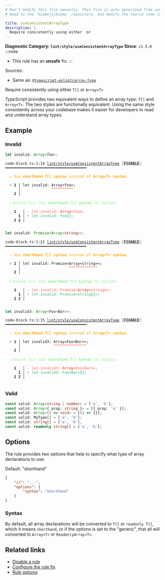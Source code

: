 ```yaml
---
# Don't modify this file manually. This file is auto generated from source, and you will lose your changes next time the website is built.
# Head to the `biomejs/biome` repository, and modify the source code in there.

title: useConsistentArrayType
description: |
  Require consistently using either  or 
---
```


**Diagnostic Category: `lint/style/useConsistentArrayType`**
<Tabs>
<TabItem label="TypeScript and TSX" icon="seti:typescript">
**Since**: `v1.5.0`
:::note
- This rule has an **unsafe** fix.
:::

Sources: 
- Same as: <a href="https://typescript-eslint.io/rules/array-type" target="_blank"><code>@typescript-eslint/array-type</code></a>

Require consistently using either `T[]` or `Array<T>`

_TypeScript_ provides two equivalent ways to define an array type: `T[]` and `Array<T>`.
The two styles are functionally equivalent.
Using the same style consistently across your codebase makes it easier for developers to read and understand array types.

## Example

### Invalid

```ts
let invalid: Array<foo>;
```

<pre class="language-text"><code class="language-text">code-block.ts:1:14 <a href="https://biomejs.dev/linter/rules/use-consistent-array-type">lint/style/useConsistentArrayType</a> <span style="color: #000; background-color: #ddd;"> FIXABLE </span> ━━━━━━━━━━━━━━━━━━━━━━━━━━━━━━━━━━━━━<br /><br />  <strong><span style="color: Orange;">⚠</span></strong> <span style="color: Orange;">Use </span><span style="color: Orange;"><strong>shorthand T[] syntax</strong></span><span style="color: Orange;"> instead of </span><span style="color: Orange;"><strong>Array&lt;T&gt; syntax.</strong></span><br />  <br />  <strong><span style="color: Tomato;">&gt;</span></strong> <strong>1 │ </strong>let invalid: Array&lt;foo&gt;;<br />   <strong>   │ </strong>             <strong><span style="color: Tomato;">^</span></strong><strong><span style="color: Tomato;">^</span></strong><strong><span style="color: Tomato;">^</span></strong><strong><span style="color: Tomato;">^</span></strong><strong><span style="color: Tomato;">^</span></strong><strong><span style="color: Tomato;">^</span></strong><strong><span style="color: Tomato;">^</span></strong><strong><span style="color: Tomato;">^</span></strong><strong><span style="color: Tomato;">^</span></strong><strong><span style="color: Tomato;">^</span></strong><br />    <strong>2 │ </strong><br />  <br />  <strong><span style="color: lightgreen;">ℹ</span></strong> <span style="color: lightgreen;">Unsafe fix</span><span style="color: lightgreen;">: </span><span style="color: lightgreen;">Use </span><span style="color: lightgreen;"><strong>shorthand T[] syntax</strong></span><span style="color: lightgreen;"> to replace</span><br />  <br />    <strong>1</strong>  <strong> │ </strong><span style="color: Tomato;">-</span> <span style="color: Tomato;">l</span><span style="color: Tomato;">e</span><span style="color: Tomato;">t</span><span style="color: Tomato;"><span style="opacity: 0.8;">·</span></span><span style="color: Tomato;">i</span><span style="color: Tomato;">n</span><span style="color: Tomato;">v</span><span style="color: Tomato;">a</span><span style="color: Tomato;">l</span><span style="color: Tomato;">i</span><span style="color: Tomato;">d</span><span style="color: Tomato;">:</span><span style="color: Tomato;"><span style="opacity: 0.8;">·</span></span><span style="color: Tomato;"><strong>A</strong></span><span style="color: Tomato;"><strong>r</strong></span><span style="color: Tomato;"><strong>r</strong></span><span style="color: Tomato;"><strong>a</strong></span><span style="color: Tomato;"><strong>y</strong></span><span style="color: Tomato;"><strong>&lt;</strong></span><span style="color: Tomato;">f</span><span style="color: Tomato;">o</span><span style="color: Tomato;">o</span><span style="color: Tomato;"><strong>&gt;</strong></span><span style="color: Tomato;">;</span><br />      <strong>1</strong><strong> │ </strong><span style="color: MediumSeaGreen;">+</span> <span style="color: MediumSeaGreen;">l</span><span style="color: MediumSeaGreen;">e</span><span style="color: MediumSeaGreen;">t</span><span style="color: MediumSeaGreen;"><span style="opacity: 0.8;">·</span></span><span style="color: MediumSeaGreen;">i</span><span style="color: MediumSeaGreen;">n</span><span style="color: MediumSeaGreen;">v</span><span style="color: MediumSeaGreen;">a</span><span style="color: MediumSeaGreen;">l</span><span style="color: MediumSeaGreen;">i</span><span style="color: MediumSeaGreen;">d</span><span style="color: MediumSeaGreen;">:</span><span style="color: MediumSeaGreen;"><span style="opacity: 0.8;">·</span></span><span style="color: MediumSeaGreen;">f</span><span style="color: MediumSeaGreen;">o</span><span style="color: MediumSeaGreen;">o</span><span style="color: MediumSeaGreen;"><strong>[</strong></span><span style="color: MediumSeaGreen;"><strong>]</strong></span><span style="color: MediumSeaGreen;">;</span><br />    <strong>2</strong> <strong>2</strong><strong> │ </strong>  <br />  <br /></code></pre>

```ts
let invalid: Promise<Array<string>>;
```

<pre class="language-text"><code class="language-text">code-block.ts:1:22 <a href="https://biomejs.dev/linter/rules/use-consistent-array-type">lint/style/useConsistentArrayType</a> <span style="color: #000; background-color: #ddd;"> FIXABLE </span> ━━━━━━━━━━━━━━━━━━━━━━━━━━━━━━━━━━━━━<br /><br />  <strong><span style="color: Orange;">⚠</span></strong> <span style="color: Orange;">Use </span><span style="color: Orange;"><strong>shorthand T[] syntax</strong></span><span style="color: Orange;"> instead of </span><span style="color: Orange;"><strong>Array&lt;T&gt; syntax.</strong></span><br />  <br />  <strong><span style="color: Tomato;">&gt;</span></strong> <strong>1 │ </strong>let invalid: Promise&lt;Array&lt;string&gt;&gt;;<br />   <strong>   │ </strong>                     <strong><span style="color: Tomato;">^</span></strong><strong><span style="color: Tomato;">^</span></strong><strong><span style="color: Tomato;">^</span></strong><strong><span style="color: Tomato;">^</span></strong><strong><span style="color: Tomato;">^</span></strong><strong><span style="color: Tomato;">^</span></strong><strong><span style="color: Tomato;">^</span></strong><strong><span style="color: Tomato;">^</span></strong><strong><span style="color: Tomato;">^</span></strong><strong><span style="color: Tomato;">^</span></strong><strong><span style="color: Tomato;">^</span></strong><strong><span style="color: Tomato;">^</span></strong><strong><span style="color: Tomato;">^</span></strong><br />    <strong>2 │ </strong><br />  <br />  <strong><span style="color: lightgreen;">ℹ</span></strong> <span style="color: lightgreen;">Unsafe fix</span><span style="color: lightgreen;">: </span><span style="color: lightgreen;">Use </span><span style="color: lightgreen;"><strong>shorthand T[] syntax</strong></span><span style="color: lightgreen;"> to replace</span><br />  <br />    <strong>1</strong>  <strong> │ </strong><span style="color: Tomato;">-</span> <span style="color: Tomato;">l</span><span style="color: Tomato;">e</span><span style="color: Tomato;">t</span><span style="color: Tomato;"><span style="opacity: 0.8;">·</span></span><span style="color: Tomato;">i</span><span style="color: Tomato;">n</span><span style="color: Tomato;">v</span><span style="color: Tomato;">a</span><span style="color: Tomato;">l</span><span style="color: Tomato;">i</span><span style="color: Tomato;">d</span><span style="color: Tomato;">:</span><span style="color: Tomato;"><span style="opacity: 0.8;">·</span></span><span style="color: Tomato;">P</span><span style="color: Tomato;">r</span><span style="color: Tomato;">o</span><span style="color: Tomato;">m</span><span style="color: Tomato;">i</span><span style="color: Tomato;">s</span><span style="color: Tomato;">e</span><span style="color: Tomato;">&lt;</span><span style="color: Tomato;"><strong>A</strong></span><span style="color: Tomato;"><strong>r</strong></span><span style="color: Tomato;"><strong>r</strong></span><span style="color: Tomato;"><strong>a</strong></span><span style="color: Tomato;"><strong>y</strong></span><span style="color: Tomato;"><strong>&lt;</strong></span><span style="color: Tomato;">s</span><span style="color: Tomato;">t</span><span style="color: Tomato;">r</span><span style="color: Tomato;">i</span><span style="color: Tomato;">n</span><span style="color: Tomato;">g</span><span style="color: Tomato;"><strong>&gt;</strong></span><span style="color: Tomato;">&gt;</span><span style="color: Tomato;">;</span><br />      <strong>1</strong><strong> │ </strong><span style="color: MediumSeaGreen;">+</span> <span style="color: MediumSeaGreen;">l</span><span style="color: MediumSeaGreen;">e</span><span style="color: MediumSeaGreen;">t</span><span style="color: MediumSeaGreen;"><span style="opacity: 0.8;">·</span></span><span style="color: MediumSeaGreen;">i</span><span style="color: MediumSeaGreen;">n</span><span style="color: MediumSeaGreen;">v</span><span style="color: MediumSeaGreen;">a</span><span style="color: MediumSeaGreen;">l</span><span style="color: MediumSeaGreen;">i</span><span style="color: MediumSeaGreen;">d</span><span style="color: MediumSeaGreen;">:</span><span style="color: MediumSeaGreen;"><span style="opacity: 0.8;">·</span></span><span style="color: MediumSeaGreen;">P</span><span style="color: MediumSeaGreen;">r</span><span style="color: MediumSeaGreen;">o</span><span style="color: MediumSeaGreen;">m</span><span style="color: MediumSeaGreen;">i</span><span style="color: MediumSeaGreen;">s</span><span style="color: MediumSeaGreen;">e</span><span style="color: MediumSeaGreen;">&lt;</span><span style="color: MediumSeaGreen;">s</span><span style="color: MediumSeaGreen;">t</span><span style="color: MediumSeaGreen;">r</span><span style="color: MediumSeaGreen;">i</span><span style="color: MediumSeaGreen;">n</span><span style="color: MediumSeaGreen;">g</span><span style="color: MediumSeaGreen;"><strong>[</strong></span><span style="color: MediumSeaGreen;"><strong>]</strong></span><span style="color: MediumSeaGreen;">&gt;</span><span style="color: MediumSeaGreen;">;</span><br />    <strong>2</strong> <strong>2</strong><strong> │ </strong>  <br />  <br /></code></pre>

```ts
let invalid3: Array<Foo<Bar>>;
```

<pre class="language-text"><code class="language-text">code-block.ts:1:15 <a href="https://biomejs.dev/linter/rules/use-consistent-array-type">lint/style/useConsistentArrayType</a> <span style="color: #000; background-color: #ddd;"> FIXABLE </span> ━━━━━━━━━━━━━━━━━━━━━━━━━━━━━━━━━━━━━<br /><br />  <strong><span style="color: Orange;">⚠</span></strong> <span style="color: Orange;">Use </span><span style="color: Orange;"><strong>shorthand T[] syntax</strong></span><span style="color: Orange;"> instead of </span><span style="color: Orange;"><strong>Array&lt;T&gt; syntax.</strong></span><br />  <br />  <strong><span style="color: Tomato;">&gt;</span></strong> <strong>1 │ </strong>let invalid3: Array&lt;Foo&lt;Bar&gt;&gt;;<br />   <strong>   │ </strong>              <strong><span style="color: Tomato;">^</span></strong><strong><span style="color: Tomato;">^</span></strong><strong><span style="color: Tomato;">^</span></strong><strong><span style="color: Tomato;">^</span></strong><strong><span style="color: Tomato;">^</span></strong><strong><span style="color: Tomato;">^</span></strong><strong><span style="color: Tomato;">^</span></strong><strong><span style="color: Tomato;">^</span></strong><strong><span style="color: Tomato;">^</span></strong><strong><span style="color: Tomato;">^</span></strong><strong><span style="color: Tomato;">^</span></strong><strong><span style="color: Tomato;">^</span></strong><strong><span style="color: Tomato;">^</span></strong><strong><span style="color: Tomato;">^</span></strong><strong><span style="color: Tomato;">^</span></strong><br />    <strong>2 │ </strong><br />  <br />  <strong><span style="color: lightgreen;">ℹ</span></strong> <span style="color: lightgreen;">Unsafe fix</span><span style="color: lightgreen;">: </span><span style="color: lightgreen;">Use </span><span style="color: lightgreen;"><strong>shorthand T[] syntax</strong></span><span style="color: lightgreen;"> to replace</span><br />  <br />    <strong>1</strong>  <strong> │ </strong><span style="color: Tomato;">-</span> <span style="color: Tomato;">l</span><span style="color: Tomato;">e</span><span style="color: Tomato;">t</span><span style="color: Tomato;"><span style="opacity: 0.8;">·</span></span><span style="color: Tomato;">i</span><span style="color: Tomato;">n</span><span style="color: Tomato;">v</span><span style="color: Tomato;">a</span><span style="color: Tomato;">l</span><span style="color: Tomato;">i</span><span style="color: Tomato;">d</span><span style="color: Tomato;">3</span><span style="color: Tomato;">:</span><span style="color: Tomato;"><span style="opacity: 0.8;">·</span></span><span style="color: Tomato;"><strong>A</strong></span><span style="color: Tomato;"><strong>r</strong></span><span style="color: Tomato;"><strong>r</strong></span><span style="color: Tomato;"><strong>a</strong></span><span style="color: Tomato;"><strong>y</strong></span><span style="color: Tomato;"><strong>&lt;</strong></span><span style="color: Tomato;">F</span><span style="color: Tomato;">o</span><span style="color: Tomato;">o</span><span style="color: Tomato;">&lt;</span><span style="color: Tomato;">B</span><span style="color: Tomato;">a</span><span style="color: Tomato;">r</span><span style="color: Tomato;"><strong>&gt;</strong></span><span style="color: Tomato;">&gt;</span><span style="color: Tomato;">;</span><br />      <strong>1</strong><strong> │ </strong><span style="color: MediumSeaGreen;">+</span> <span style="color: MediumSeaGreen;">l</span><span style="color: MediumSeaGreen;">e</span><span style="color: MediumSeaGreen;">t</span><span style="color: MediumSeaGreen;"><span style="opacity: 0.8;">·</span></span><span style="color: MediumSeaGreen;">i</span><span style="color: MediumSeaGreen;">n</span><span style="color: MediumSeaGreen;">v</span><span style="color: MediumSeaGreen;">a</span><span style="color: MediumSeaGreen;">l</span><span style="color: MediumSeaGreen;">i</span><span style="color: MediumSeaGreen;">d</span><span style="color: MediumSeaGreen;">3</span><span style="color: MediumSeaGreen;">:</span><span style="color: MediumSeaGreen;"><span style="opacity: 0.8;">·</span></span><span style="color: MediumSeaGreen;">F</span><span style="color: MediumSeaGreen;">o</span><span style="color: MediumSeaGreen;">o</span><span style="color: MediumSeaGreen;">&lt;</span><span style="color: MediumSeaGreen;">B</span><span style="color: MediumSeaGreen;">a</span><span style="color: MediumSeaGreen;">r</span><span style="color: MediumSeaGreen;">&gt;</span><span style="color: MediumSeaGreen;"><strong>[</strong></span><span style="color: MediumSeaGreen;"><strong>]</strong></span><span style="color: MediumSeaGreen;">;</span><br />    <strong>2</strong> <strong>2</strong><strong> │ </strong>  <br />  <br /></code></pre>

### Valid

```ts
const valid: Array<string | number> = ['a', 'b'];
const valid: Array<{ prop: string }> = [{ prop: 'a' }];
const valid: Array<() => void> = [() => {}];
const valid: MyType[] = ['a', 'b'];
const valid: string[] = ['a', 'b'];
const valid: readonly string[] = ['a', 'b'];
```

## Options

The rule provides two options that help to specify what type of array declarations to use.

Default: "shorthand"

```json
{
    "//": "...",
    "options": {
        "syntax": "shorthand"
    }
}
```

### Syntax

By default, all array declarations will be converted to `T[]` or `readonly T[]`, which it means `shorthand`,
or if the options is set to the "generic", that all will converted to `Array<T>` or `ReadonlyArray<T>`.

## Related links

- [Disable a rule](/linter/#disable-a-lint-rule)
- [Configure the rule fix](/linter#configure-the-rule-fix)
- [Rule options](/linter/#rule-options)

</TabItem>
</Tabs>

